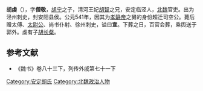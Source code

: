 '''胡虔'''（{{Bd|？||？}}），字'''僧敬'''，[[胡宁_(北魏)|胡宁]]之子，清河王妃[[胡智|胡智]]之兄，安定临泾人，[[北魏|北魏]]官吏。出为泾州刺史，封安阳县侯。公元541年，因其为[[孝静帝|孝静帝]]之舅的身份超迁司空公。薨后赠太傅、[[太尉公|太尉公]]、尚书仆射、徐州刺史，谥曰'''宣'''。下葬之日，百官会葬，乘舆送于郭外。虔有子[[胡长粲|胡长粲]]。
==参考文献==
*《魏书》卷八十三下，列传外戚第七十一下

{{南北朝人物小作品}}

[[Category:安定胡氏|Category:安定胡氏]]
[[Category:北魏政治人物|Category:北魏政治人物]]